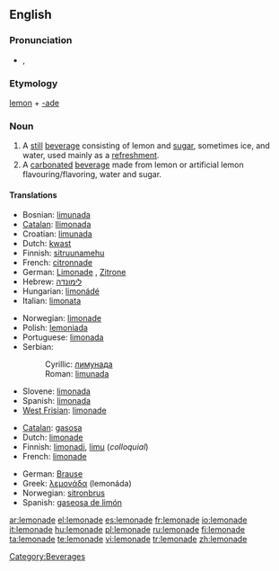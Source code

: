 {{wikipedia|dab=Lemonade (disambiguation)|Lemonade}}
==English==

===Pronunciation===
* {{IPA|/ˌlɛmənˈeɪd/}}, {{SAMPA|/%lEm@n"eId/}}
*: {{rhymes|eɪd}}

===Etymology===
[[lemon]] + [[-ade]]

===Noun===
{{wikipedia}}
{{en-noun|s|-}}

# A [[still]] [[beverage]] consisting of lemon and [[sugar]], sometimes ice, and water, used mainly as a [[refreshment]].
# A [[carbonated]] [[beverage]] made from lemon or artificial lemon flavouring/flavoring, water and sugar.

====Translations====
{{trans-top|still beverage}}
* Bosnian: [[limunada#Bosnian|limunada]] {{f}}
* [[Catalan]]: [[llimonada]] {{f}}
* Croatian: [[limunada#Croatian|limunada]] {{f}}
* Dutch: [[kwast]] {{m}}
* Finnish: [[sitruunamehu]]
* French: [[citronnade]] {{f}}
* German: [[Limonade]] {{f}}, [[Zitrone]] {{f}}
* Hebrew: [[לימונדה]]
* Hungarian: [[limonádé]]
* Italian: [[limonata]] {{f}}
{{trans-mid}}
* Norwegian: [[limonade]] {{m}}
* Polish: [[lemoniada]] {{f}}
* Portuguese: [[limonada]] {{f}}
* Serbian:
*: Cyrillic: [[лимунада#Serbian|лимунада]] {{f}}
*: Roman: [[limunada#Serbian|limunada]] {{f}}
* Slovene: [[limonada]] {{f}}
* Spanish: [[limonada]] {{f}}
* [[West Frisian]]: [[limonade]]
{{trans-bottom}}

{{trans-top|carbonated beverage}}
* [[Catalan]]: [[gasosa]] {{f}}
* Dutch: [[limonade]] {{m}}
* Finnish: [[limonadi]], [[limu]] (''colloquial'')
* French: [[limonade]] {{f}}
{{trans-mid}}
* German: [[Brause]] {{f}}
* Greek: [[λεμονάδα]] (lemonáda) {{f}}
* Norwegian: [[sitronbrus]] {{m}}
* Spanish: [[gaseosa de limón]] {{f}}
{{trans-bottom}}

[[Category:Beverages]]

[[ar:lemonade]]
[[el:lemonade]]
[[es:lemonade]]
[[fr:lemonade]]
[[io:lemonade]]
[[it:lemonade]]
[[hu:lemonade]]
[[pl:lemonade]]
[[ru:lemonade]]
[[fi:lemonade]]
[[ta:lemonade]]
[[te:lemonade]]
[[vi:lemonade]]
[[tr:lemonade]]
[[zh:lemonade]]